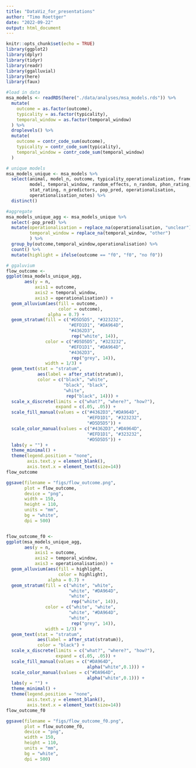 ```yaml
---
title: "DataViz_for_presentations"
author: "Timo Roettger"
date: "2022-09-22"
output: html_document
---
```


```r
knitr::opts_chunk$set(echo = TRUE)
library(ggplot2)
library(dplyr)
library(tidyr)
library(readr)
library(ggalluvial)
library(here)
library(faux)

```

```r

#load in data
msa_models <- readRDS(here("./data/analyses/msa_models.rds")) %>%
  mutate(
    outcome = as.factor(outcome),
    typicality = as.factor(typicality),
    temporal_window = as.factor(temporal_window)
  ) %>%
  droplevels() %>%
  mutate(
    outcome = contr_code_sum(outcome),
    typicality = contr_code_sum(typicality),
    temporal_window = contr_code_sum(temporal_window)
  )

# unique models
msa_models_unique <- msa_models %>%
  select(animal, model_n, outcome, typicality_operationalization, framework, 
         model, temporal_window, random_effects, n_random, phon_rating, 
         stat_rating, n_predictors, pop_pred, operationalisation, 
         operationalisation_notes) %>%
  distinct()

#aggregate
msa_models_unique_agg <- msa_models_unique %>% 
  select(-pop_pred) %>% 
  mutate(operationalisation = replace_na(operationalisation, "unclear"),
         temporal_window = replace_na(temporal_window, "other")
         ) %>% 
  group_by(outcome,temporal_window,operationalisation) %>% 
  count() %>% 
  mutate(highlight = ifelse(outcome == "f0", "f0", "no f0"))

# ggaluvium 
flow_outcome <- 
ggplot(msa_models_unique_agg,
       aes(y = n, 
           axis1 = outcome, 
           axis2 = temporal_window,
           axis3 = operationalisation)) +
  geom_alluvium(aes(fill = outcome,
                    color = outcome),
                alpha = 0.7) +
  geom_stratum(fill = c("#D5D5D5", "#323232",
                        "#EFD1D1", "#DA964D",
                        "#4362D3",
                         rep("white", 14)),
               color = c("#D5D5D5", "#323232",
                        "#EFD1D1", "#DA964D",
                        "#4362D3",
                         rep("grey", 14)), 
               width = 1/3) +
  geom_text(stat = "stratum", 
            aes(label = after_stat(stratum)),
            color = c("black", "white",
                      "black", "black",
                      "white",
                       rep("black", 14))) +
  scale_x_discrete(limits = c("what?", "where?", "how?"), 
                   expand = c(.05, .05)) +
  scale_fill_manual(values = c("#4362D3","#DA964D",
                               "#EFD1D1", "#323232",
                               "#D5D5D5")) +
  scale_color_manual(values = c("#4362D3","#DA964D",
                               "#EFD1D1", "#323232",
                               "#D5D5D5")) +
  labs(y = "") +
  theme_minimal() +
  theme(legend.position = "none",
        axis.text.y = element_blank(),
        axis.text.x = element_text(size=14))
flow_outcome

ggsave(filename = "figs/flow_outcome.png",
       plot = flow_outcome,
       device = "png",
       width = 150, 
       height = 110,
       units = "mm", 
       bg = "white",
       dpi = 500)


flow_outcome_f0 <- 
ggplot(msa_models_unique_agg,
       aes(y = n, 
           axis1 = outcome, 
           axis2 = temporal_window,
           axis3 = operationalisation)) +
  geom_alluvium(aes(fill = highlight,
                    color = highlight),
                alpha = 0.7) +
  geom_stratum(fill = c("white", "white",
                        "white", "#DA964D",
                        "white",
                         rep("white", 14)),
               color = c("white", "white",
                        "white", "#DA964D",
                        "white",
                         rep("grey", 14)), 
               width = 1/3) +
  geom_text(stat = "stratum", 
            aes(label = after_stat(stratum)),
            color = "black") +
  scale_x_discrete(limits = c("what?", "where?", "how?"), 
                   expand = c(.05, .05)) +
  scale_fill_manual(values = c("#DA964D",
                               alpha("white",0.1))) +
  scale_color_manual(values = c("#DA964D",
                               alpha("white",0.1))) +
  labs(y = "") +
  theme_minimal() +
  theme(legend.position = "none",
        axis.text.y = element_blank(),
        axis.text.x = element_text(size=14))
flow_outcome_f0

ggsave(filename = "figs/flow_outcome_f0.png",
       plot = flow_outcome_f0,
       device = "png",
       width = 150, 
       height = 110,
       units = "mm", 
       bg = "white",
       dpi = 500)

```

